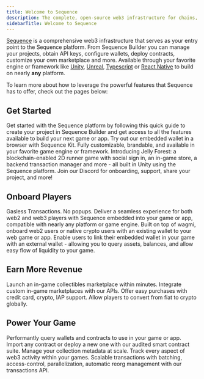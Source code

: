 ---
title: Welcome to Sequence
description: The complete, open-source web3 infrastructure for chains, games, and apps.
sidebarTitle: Welcome to Sequence
---

 [Sequence](https://sequence.build/) is a comprehensive web3 infrastructure that serves as your entry point to the Sequence platform. From Sequence Builder you can manage your projects, obtain API keys, configure wallets, deploy contracts, customize your own marketplace and more. Available through your favorite engine or framework like [Unity](/sdk/unity/overview), [Unreal](/sdk/unreal/introduction), [Typescript](/sdk/typescript/guides/overview) or [React Native](/sdk/mobile) to build on nearly **any** platform.

To learn more about how to leverage the powerful features that Sequence has to offer, check out the pages below:

## Get Started
<CardGroup cols={2}>
  <Card title="Create your first project" icon="folder-plus" href="/solutions/builder/getting-started">
    Get started with the Sequence platform by following this quick guide to create your project in Sequence Builder and get access to all the features available to build your next game or app.
  </Card>
  <Card title="Embedded Wallet Demo" icon="gem" href="https://0xsequence.github.io/kit/?mode=waas">
    Try out our embedded wallet in a browser with Sequence Kit. Fully customizable, brandable, and available in your favorite game engine or framework.
  </Card>
  <Card title="End to End Unity Game Guide" icon="unity" href="/guides/jelly-forest-unity-guide">
    Introducing Jelly Forest: a blockchain-enabled 2D runner game with social sign in, an in-game store, a backend transaction manager and more - all built in Unity using the Sequence platform.
  </Card>
  <Card title="Join our Community" icon="discord" href="https://discord.com/invite/sequence">
    Join our Discord for onboarding, support, share your project, and more!
  </Card>
</CardGroup>

## Onboard Players
<CardGroup cols={3}>
  <Card title="Embedded Wallet" icon="wallet" href="/solutions/wallets/embedded-wallet/overview">
    Gasless Transactions. No popups. Deliver a seamless experience for both web2 and web3 players with Sequence embedded into your game or app, compatible with nearly any platform or game engine.
  </Card>
  <Card title="Sequence Kit" icon="coins" href="/sdk/web/overview">
    Built on top of wagmi, onboard web2 users or native crypto users with an existing wallet to your web game or app.
  </Card>
  <Card title="Wallet Linking" icon="link" href="/sdk/web/overview">
    Enable users to link their embedded wallet in your game with an external wallet - allowing you to query assets, balances, and allow easy flow of liquidity to your game.
  </Card>
</CardGroup>

## Earn More Revenue
<CardGroup cols={2}>
  <Card title="White-Label Marketplace" icon="store" href="/solutions/marketplaces/white-label-marketplace/overview">
    Launch an in-game collectibles marketplace within minutes.
  </Card>
  <Card title="Marketplace APIs" icon="folder-plus" href="/solutions/marketplaces/orderbook/overview">
    Integrate custom in-game marketplaces with our APIs.
  </Card>
  <Card title="NFT Checkout" icon="cart-shopping" href="/sdk/web/checkout">
    Offer easy purchases with credit card, crypto, IAP support.
  </Card>
  <Card title="Fiat On-ramps" icon="arrows-rotate" href="/sdk/web/on-ramp">
    Allow players to convert from fiat to crypto globally.
  </Card>
</CardGroup>

## Power Your Game
<CardGroup cols={2}>
  <Card title="Indexer" icon="database" href="/solutions/builder/indexer">
    Performantly query wallets and contracts to use in your game or app.
  </Card>
  <Card title="Contracts & Collectibles" icon="gem" href="/solutions/collectibles/contracts/deploy-an-item-collection">
    Import any contract or deploy a new one with our audited smart contract suite. Manage your collection metadata at scale.
  </Card>
  <Card title="Analytics" icon="chart-line" href="/solutions/builder/analytics">
    Track every aspect of web3 activity within your games.
  </Card>
  <Card title="Transaction Manager" icon="coins" href="/solutions/transaction-manager/overview">
    Scalable transactions with batching, access-control, parallelization, automatic reorg management with our transactions API.
  </Card>
</CardGroup>


